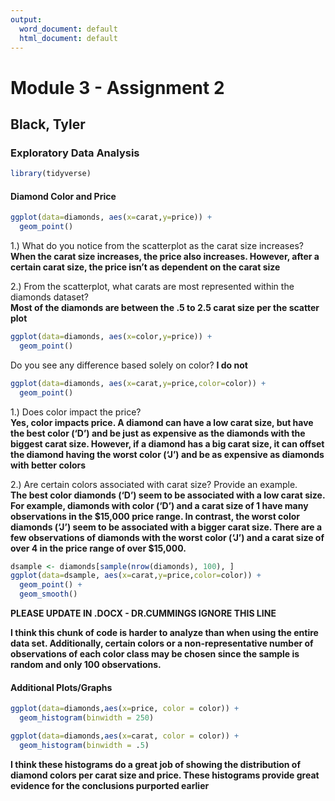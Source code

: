 ---
output:
  word_document: default
  html_document: default
---
# Module 3 - Assignment 2
## Black, Tyler
### Exploratory Data Analysis

```{r load Tidyverse}
library(tidyverse)
```

#### Diamond Color and Price
```{r Scatter Plot carat vs price}
ggplot(data=diamonds, aes(x=carat,y=price)) +
  geom_point()
```

1.) What do you notice from the scatterplot as the carat size increases?  
**When the carat size increases, the price also increases. However, after a certain carat size, 
the price isn't as dependent on the carat size**

2.) From the scatterplot, what carats are most represented within the diamonds dataset?   
**Most of the diamonds are between the .5 to 2.5 carat size per the scatter plot**

```{r Scatter Plot color vs. price}
ggplot(data=diamonds, aes(x=color,y=price)) + 
  geom_point()
```

Do you see any difference based solely on color? **I do not**

```{r Color Classes added}
ggplot(data=diamonds, aes(x=carat,y=price,color=color)) +
  geom_point()
```

1.) Does color impact the price?  
**Yes, color impacts price. A diamond can have a low carat size, but have the best
color ('D') and be just as expensive as the diamonds with the biggest carat size. However, if a diamond has
a big carat size, it can offset the diamond having the worst color ('J') and be as expensive as diamonds with
better colors**

2.) Are certain colors associated with carat size? Provide an example.   
**The best color diamonds (‘D’) seem to be associated with a low carat size. For example, diamonds with color
('D') and a carat size of 1 have many observations in the $15,000 price range. 
In contrast, the worst color diamonds (‘J’) seem to be associated with a bigger carat size. There are a few observations of diamonds with the worst color ('J') and a carat size of over 4 in the price range of over $15,000.** 

```{r Random Set}
dsample <- diamonds[sample(nrow(diamonds), 100), ]
ggplot(data=dsample, aes(x=carat,y=price,color=color)) +
  geom_point() +
  geom_smooth()
```

**PLEASE UPDATE IN .DOCX - DR.CUMMINGS IGNORE THIS LINE**  

**I think this chunk of code is harder to analyze than when using the entire data set.
Additionally, certain colors or a non-representative number of observations of each color class may be
chosen since the sample is random and only 100 observations.**


#### Additional Plots/Graphs
```{r Histograms}
ggplot(data=diamonds,aes(x=price, color = color)) +
  geom_histogram(binwidth = 250)

ggplot(data=diamonds,aes(x=carat, color = color)) +
  geom_histogram(binwidth = .5)
```

**I think these histograms do a great job of showing the distribution of diamond colors per carat size
and price. These histograms provide great evidence for the conclusions purported earlier**
